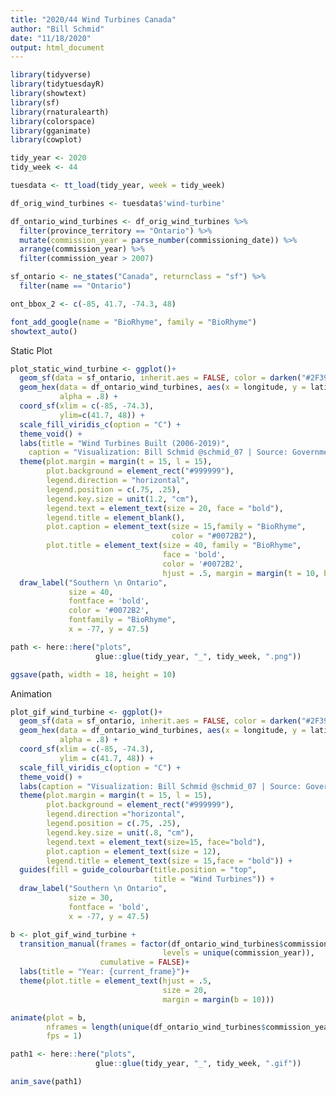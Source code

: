 ```yaml
---
title: "2020/44 Wind Turbines Canada"
author: "Bill Schmid"
date: "11/18/2020"
output: html_document
---
```


```r
library(tidyverse)
library(tidytuesdayR)
library(showtext)
library(sf)
library(rnaturalearth)
library(colorspace)
library(gganimate)
library(cowplot)

tidy_year <- 2020
tidy_week <- 44

tuesdata <- tt_load(tidy_year, week = tidy_week)

df_orig_wind_turbines <- tuesdata$'wind-turbine'
```


```r
df_ontario_wind_turbines <- df_orig_wind_turbines %>% 
  filter(province_territory == "Ontario") %>% 
  mutate(commission_year = parse_number(commissioning_date)) %>% 
  arrange(commission_year) %>% 
  filter(commission_year > 2007)

sf_ontario <- ne_states("Canada", returnclass = "sf") %>% 
  filter(name == "Ontario")

ont_bbox_2 <- c(-85, 41.7, -74.3, 48)

font_add_google(name = "BioRhyme", family = "BioRhyme")
showtext_auto()
```

Static Plot
```r
plot_static_wind_turbine <- ggplot()+
  geom_sf(data = sf_ontario, inherit.aes = FALSE, color = darken("#2F394D"), fill = "#F2EFEA") +
  geom_hex(data = df_ontario_wind_turbines, aes(x = longitude, y = latitude), 
           alpha = .8) +
  coord_sf(xlim = c(-85, -74.3),
           ylim=c(41.7, 48)) +
  scale_fill_viridis_c(option = "C") +
  theme_void() +
  labs(title = "Wind Turbines Built (2006-2019)",
    caption = "Visualization: Bill Schmid @schmid_07 | Source: Government of Canada") +
  theme(plot.margin = margin(t = 15, l = 15),
        plot.background = element_rect("#999999"),
        legend.direction = "horizontal",
        legend.position = c(.75, .25),
        legend.key.size = unit(1.2, "cm"),
        legend.text = element_text(size = 20, face = "bold"),
        legend.title = element_blank(),
        plot.caption = element_text(size = 15,family = "BioRhyme",
                                    color = "#0072B2"),
        plot.title = element_text(size = 40, family = "BioRhyme",
                                  face = 'bold',
                                  color = '#0072B2',
                                  hjust = .5, margin = margin(t = 10, b = 25))) + 
  draw_label("Southern \n Ontario",
             size = 40,
             fontface = 'bold',
             color = '#0072B2',
             fontfamily = "BioRhyme",
             x = -77, y = 47.5)

path <- here::here("plots", 
                   glue::glue(tidy_year, "_", tidy_week, ".png"))

ggsave(path, width = 18, height = 10)
```

Animation
```r
plot_gif_wind_turbine <- ggplot()+
  geom_sf(data = sf_ontario, inherit.aes = FALSE, color = darken("#2F394D"), fill = "#F2EFEA") +
  geom_hex(data = df_ontario_wind_turbines, aes(x = longitude, y = latitude),
           alpha = .8) +
  coord_sf(xlim = c(-85, -74.3),
           ylim = c(41.7, 48)) +
  scale_fill_viridis_c(option = "C") +
  theme_void() +
  labs(caption = "Visualization: Bill Schmid @schmid_07 | Source: Government of Canada") +
  theme(plot.margin = margin(t = 15, l = 15),
        plot.background = element_rect("#999999"),
        legend.direction ="horizontal",
        legend.position = c(.75, .25),
        legend.key.size = unit(.8, "cm"),
        legend.text = element_text(size=15, face="bold"),
        plot.caption = element_text(size = 12),
        legend.title = element_text(size = 15,face = "bold")) +
  guides(fill = guide_colourbar(title.position = "top",
                                title = "Wind Turbines")) +
  draw_label("Southern \n Ontario",
             size = 30,
             fontface = 'bold',
             x = -77, y = 47.5)

b <- plot_gif_wind_turbine +
  transition_manual(frames = factor(df_ontario_wind_turbines$commission_year,
                                  levels = unique(commission_year)),
                    cumulative = FALSE)+
  labs(title = "Year: {current_frame}")+
  theme(plot.title = element_text(hjust = .5,
                                  size = 20,
                                  margin = margin(b = 10)))

animate(plot = b,
        nframes = length(unique(df_ontario_wind_turbines$commission_year)),
        fps = 1)

path1 <- here::here("plots", 
                   glue::glue(tidy_year, "_", tidy_week, ".gif"))

anim_save(path1)


```
